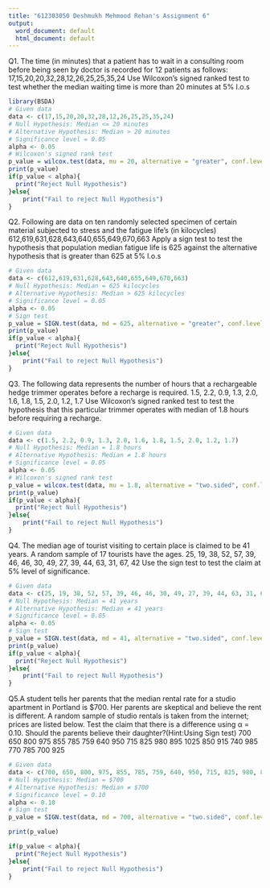 ```yaml
---
title: "612303050 Deshmukh Mehmood Rehan's Assignment 6"
output:
  word_document: default
  html_document: default
---
```

Q1. The time (in minutes) that a patient has to wait in a consulting room before being seen by doctor is recorded for 12 patients as follows:
17,15,20,20,32,28,12,26,25,25,35,24
Use Wilcoxon’s signed ranked test to test whether the median waiting time is more than 20 minutes at 5% l.o.s 

```r
library(BSDA)
# Given data
data <- c(17,15,20,20,32,28,12,26,25,25,35,24)
# Null Hypothesis: Median <= 20 minutes
# Alternative Hypothesis: Median > 20 minutes
# Significance level = 0.05
alpha <- 0.05
# Wilcoxon's signed rank test
p_value = wilcox.test(data, mu = 20, alternative = "greater", conf.level = 1 - alpha)$p.value
print(p_value)
if(p_value < alpha){
  print("Reject Null Hypothesis")
}else{
    print("Fail to reject Null Hypothesis")
}
```

Q2. Following are data on ten randomly selected specimen of certain material subjected to stress and the fatigue life’s (in kilocycles) 
612,619,631,628,643,640,655,649,670,663
Apply a sign test to test the hypothesis that population median fatigue life is 625 against the alternative hypothesis that is greater than 625 at 5% l.o.s

```r
# Given data
data <- c(612,619,631,628,643,640,655,649,670,663)
# Null Hypothesis: Median = 625 kilocycles
# Alternative Hypothesis: Median > 625 kilocycles
# Significance level = 0.05
alpha <- 0.05
# Sign test
p_value = SIGN.test(data, md = 625, alternative = "greater", conf.level = 1 - alpha)$p.value
print(p_value)
if(p_value < alpha){
  print("Reject Null Hypothesis")
}else{
    print("Fail to reject Null Hypothesis")
}

```

Q3. The following data represents the number of hours that a rechargeable hedge trimmer operates before a recharge is required.
1.5, 2.2, 0.9, 1.3, 2.0, 1.6, 1.8, 1.5, 2.0, 1.2, 1.7
Use Wilcoxon’s signed ranked test to test the hypothesis that this particular trimmer operates with median of 1.8 hours before requiring a recharge.

```r
# Given data
data <- c(1.5, 2.2, 0.9, 1.3, 2.0, 1.6, 1.8, 1.5, 2.0, 1.2, 1.7)
# Null Hypothesis: Median = 1.8 hours
# Alternative Hypothesis: Median ≠ 1.8 hours
# Significance level = 0.05
alpha <- 0.05
# Wilcoxon's signed rank test
p_value = wilcox.test(data, mu = 1.8, alternative = "two.sided", conf.level = 1 - alpha)$p.value
print(p_value)
if(p_value < alpha){
  print("Reject Null Hypothesis")
}else{
    print("Fail to reject Null Hypothesis")
}

```

Q4. The median age of tourist visiting to certain place is claimed to be 41 years. A random sample of 17 tourists have the ages.
25, 19, 38, 52, 57, 39, 46, 46, 30, 49, 27, 39, 44, 63, 31, 67, 42
Use the sign test to test the claim at 5% level of significance.

```r
# Given data
data <- c(25, 19, 38, 52, 57, 39, 46, 46, 30, 49, 27, 39, 44, 63, 31, 67, 42)
# Null Hypothesis: Median = 41 years
# Alternative Hypothesis: Median ≠ 41 years
# Significance level = 0.05
alpha <- 0.05
# Sign test
p_value = SIGN.test(data, md = 41, alternative = "two.sided", conf.level = 1 - alpha)$p.value
print(p_value)
if(p_value < alpha){
  print("Reject Null Hypothesis")
}else{
    print("Fail to reject Null Hypothesis")
}

```

Q5.A student tells her parents that the median rental rate for a studio apartment in Portland is $700. Her parents are skeptical and believe the rent is different. A random sample of studio rentals is taken from the internet; prices are listed below. Test the claim that there is a difference using  α = 0.10. Should the parents believe their daughter?(Hint:Using Sign test)
700 650 800 975 855 785 759 640 950 715 825 980 895 1025 850 915 740 985 770 785 700 925

```r
# Given data
data <- c(700, 650, 800, 975, 855, 785, 759, 640, 950, 715, 825, 980, 895, 1025, 850, 915, 740, 985, 770, 785, 700, 925)
# Null Hypothesis: Median = $700
# Alternative Hypothesis: Median ≠ $700
# Significance level = 0.10
alpha <- 0.10
# Sign test
p_value = SIGN.test(data, md = 700, alternative = "two.sided", conf.level = 1 - alpha)$p.value

print(p_value)

if(p_value < alpha){
  print("Reject Null Hypothesis")
}else{
    print("Fail to reject Null Hypothesis")
}

```
